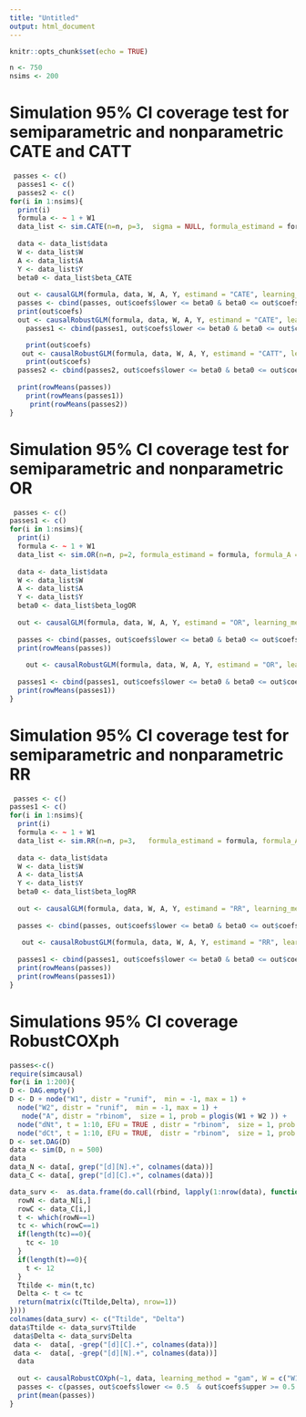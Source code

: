 ```yaml
---
title: "Untitled"
output: html_document
---
```


```r
knitr::opts_chunk$set(echo = TRUE)
```


```r
 
n <- 750
nsims <- 200
```

# Simulation 95% CI coverage test for semiparametric and nonparametric CATE and CATT
```r
 

 passes <- c()
  passes1 <- c()
  passes2 <- c()
for(i in 1:nsims){
  print(i)
  formula <- ~ 1 + W1
  data_list <- sim.CATE(n=n, p=3,  sigma = NULL, formula_estimand = formula, formula_A = ~., formula_Y0W = ~ ., beta = c(1,0.5), beta_A = 0.5*c(0,1,1,1), beta_Y = 0.5*c(1,1,1,1)) 
  
  data <- data_list$data
  W <- data_list$W
  A <- data_list$A
  Y <- data_list$Y
  beta0 <- data_list$beta_CATE
  
  out <- causalGLM(formula, data, W, A, Y, estimand = "CATE", learning_method = "mars", verbose = F)
  passes <- cbind(passes, out$coefs$lower <= beta0 & beta0 <= out$coefs$upper )
  print(out$coefs)
  out <- causalRobustGLM(formula, data, W, A, Y, estimand = "CATE", learning_method = "mars", verbose = F)
    passes1 <- cbind(passes1, out$coefs$lower <= beta0 & beta0 <= out$coefs$upper )

    print(out$coefs)
   out <- causalRobustGLM(formula, data, W, A, Y, estimand = "CATT", learning_method = "mars", verbose = F)
    print(out$coefs)
  passes2 <- cbind(passes2, out$coefs$lower <= beta0 & beta0 <= out$coefs$upper )
  
  print(rowMeans(passes))
    print(rowMeans(passes1))
     print(rowMeans(passes2))
}

```

 

# Simulation 95% CI coverage test for semiparametric and nonparametric OR
```r


 passes <- c()
passes1 <- c()
for(i in 1:nsims){
  print(i)
  formula <- ~ 1 + W1
  data_list <- sim.OR(n=n, p=2, formula_estimand = formula, formula_A = ~., formula_Y0W = ~., beta = c(1,0.5), beta_A =0.5 * c(0,1,1) , beta_Y = c(0,1,1)) 
  
  data <- data_list$data
  W <- data_list$W
  A <- data_list$A
  Y <- data_list$Y
  beta0 <- data_list$beta_logOR
  
  out <- causalGLM(formula, data, W, A, Y, estimand = "OR", learning_method = "glmnet", verbose = FALSE, delta_epsilon = 0.05)
 
  passes <- cbind(passes, out$coefs$lower <= beta0 & beta0 <= out$coefs$upper )
  print(rowMeans(passes))
  
    out <- causalRobustGLM(formula, data, W, A, Y, estimand = "OR", learning_method = "glmnet", verbose = FALSE, delta_epsilon = 0.05)
 
  passes1 <- cbind(passes1, out$coefs$lower <= beta0 & beta0 <= out$coefs$upper )
  print(rowMeans(passes1))
}
```

# Simulation 95% CI coverage test for semiparametric and nonparametric RR
```r

 passes <- c()
passes1 <- c()
for(i in 1:nsims){
  print(i)
  formula <- ~ 1 + W1
  data_list <- sim.RR(n=n, p=3,   formula_estimand = formula, formula_A = ~., formula_Y0W = ~., beta = c(1,1), beta_A = 0.5*c(0,1,1,1), beta_Y = 0.5*c(0,1,1,1)) 
  
  data <- data_list$data
  W <- data_list$W
  A <- data_list$A
  Y <- data_list$Y
  beta0 <- data_list$beta_logRR
  
  out <- causalGLM(formula, data, W, A, Y, estimand = "RR", learning_method = "glmnet", verbose = FALSE)
  
  passes <- cbind(passes, out$coefs$lower <= beta0 & beta0 <= out$coefs$upper )
  
   out <- causalRobustGLM(formula, data, W, A, Y, estimand = "RR", learning_method = "glmnet", verbose = FALSE)
  
  passes1 <- cbind(passes1, out$coefs$lower <= beta0 & beta0 <= out$coefs$upper )
  print(rowMeans(passes))
  print(rowMeans(passes1))
}

```

 
# Simulations 95% CI coverage RobustCOXph


```r
passes<-c()
require(simcausal)
for(i in 1:200){
D <- DAG.empty()
D <- D + node("W1", distr = "runif",  min = -1, max = 1) + 
  node("W2", distr = "runif",  min = -1, max = 1) + 
   node("A", distr = "rbinom",  size = 1, prob = plogis(W1 + W2 )) +
  node("dNt", t = 1:10, EFU = TRUE , distr = "rbinom",  size = 1, prob = exp(0.5*A)*0.1*plogis(W1 + W2 + t)) +
  node("dCt", t = 1:10, EFU = TRUE,  distr = "rbinom",  size = 1, prob = 0.1*plogis(W1 + W2 + t)) 
D <- set.DAG(D)
data <- sim(D, n = 500)
data
data_N <- data[, grep("[d][N].+", colnames(data))]
data_C <- data[, grep("[d][C].+", colnames(data))]

data_surv <-  as.data.frame(do.call(rbind, lapply(1:nrow(data), function(i) {
  rowN <- data_N[i,]
  rowC <- data_C[i,]
  t <- which(rowN==1)
  tc <- which(rowC==1)
  if(length(tc)==0){
    tc <- 10
  }
  if(length(t)==0){
    t <- 12
  }
  Ttilde <- min(t,tc)
  Delta <- t <= tc
  return(matrix(c(Ttilde,Delta), nrow=1))
})))
colnames(data_surv) <- c("Ttilde", "Delta")
data$Ttilde <- data_surv$Ttilde
 data$Delta <- data_surv$Delta
 data <-  data[, -grep("[d][C].+", colnames(data))]
 data <-  data[, -grep("[d][N].+", colnames(data))]
  data
  
  out <- causalRobustCOXph(~1, data, learning_method = "gam", W = c("W1", "W2"), "A" = "A", Ttilde = "Ttilde", Delta = "Delta", formula_N = ~ . )
  passes <- c(passes, out$coefs$lower <= 0.5  & out$coefs$upper >= 0.5 )
  print(mean(passes))
}
```


